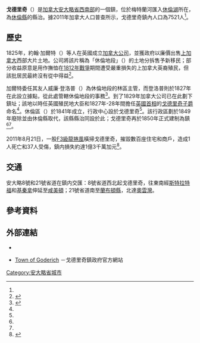 {{noteTA|G1=TO}}
{{Infobox Settlement
| name = 戈德里奇
| native_name = {{lang|en|Goderich}}
| settlement_type = 鎮
| image_skyline = Goderich Court House 2012.jpg
| imagesize = 
| image_caption = 戈德里奇鎮内的休倫縣法庭
| image_flag = 
| image_shield = 
| pushpin_map = Canada Ontario
| pushpin_label_position = bottom
| subdivision_type = 国家
| subdivision_name = {{CAN}}
| subdivision_type1 = [[加拿大行政区划|省]]
| subdivision_name1 = [[安大略省|安大略省]]
| subdivision_type2 = [[安大略省行政区划|縣]]
| subdivision_name2 = [[休倫縣_(安大略省)|休倫縣]]
| leader_title = 鎮長
| leader_name = {{lang|en|Delbert Shewfelt}}
| leader_title1 = 鎮政機關
| leader_name1 = 戈德里奇鎮議會
| established_title = 建制
| established_date = 1850年（設鎮）
| elevation_m = 
| elevation_ft = 
| area_footnotes = <ref name="census2011" />
| area_total_km2 = 
| area_land_km2 = 7.91
| population_as_of = 2011年
| population_total = 7521
| population_density_km2 = 950.8
| population_footnotes = <ref name="census2011">{{cite web |url=http://www12.statcan.gc.ca/census-recensement/2011/dp-pd/prof/details/page.cfm?Lang=E&Geo1=CSD&Code1=3540028&Geo2=CD&Code2=3540&Data=Count&SearchText=goderich&SearchType=Begins&SearchPR=35&B1=All&Custom=&TABID=1 |title=Goderich, Town Ontario (Census Subdivision) |publisher=Statistics Canada |work=Census profile, Canada 2011 Census |date=2014-01-08 |accessdate=2014-03-24 |archive-date=2016-03-04 |archive-url=https://web.archive.org/web/20160304111227/http://www12.statcan.gc.ca/census-recensement/2011/dp-pd/prof/details/page.cfm?Lang=E&Geo1=CSD&Code1=3540028&Geo2=CD&Code2=3540&Data=Count&SearchText=goderich&SearchType=Begins&SearchPR=35&B1=All&Custom=&TABID=1 |dead-url=no }}</ref>
| timezone = [[北美東部時區|EST]]
| utc_offset = -5
| timezone_DST = [[北美東部時區|EDT]]
| utc_offset_DST = -4
| latd = 43
| latm = 44
| lats = 
| latNS = N
| longd = 81
| longm = 42
| longs = 
| longEW = W
| website = [http://www.goderich.ca/en/ goderich.ca]
}}
'''戈德里奇'''（{{lang-en|Goderich}}）是[[加拿大|加拿大]][[安大略省|安大略省]][[南安大略|西南部]]的一個鎮，位於梅特蘭河匯入[[休倫湖|休倫湖]]所在，為[[休倫縣_(安大略省)|休倫縣]]的縣治。據2011年加拿大人口普查所示，戈德里奇鎮內人口為7521人<ref name="census2011"/>。

==歷史==
1825年，約翰·加爾特（{{lang|en|John Galt}}）等人在英國成立[[加拿大公司|加拿大公司]]，並獲政府以廉價出售[[上加拿大|上加拿大]]西部大片土地。公司將該片稱為「休倫地段」（{{lang|en|Huron Tract}}）的土地分拆售予新移民；部分收益原意是用作撫恤在[[1812年戰爭|1812年戰爭]]期間遭受嚴重損失的上加拿大英裔殖民，但該批居民最終沒有從中得益<ref name="hist">{{cite web |url=http://www.goderich.ca/en/townhall/goderichhistory.asp |title=Goderich History |publisher=戈德里奇鎮政府 |accessdate=2014-03-24 |deadurl=yes |archiveurl=https://web.archive.org/web/20140324190916/http://www.goderich.ca/en/townhall/goderichhistory.asp |archivedate=2014年3月24日 |df= }}</ref>。

加爾特委任其友人威廉·登洛普（{{lang|en|William Dunlop}}）為休倫地段的林區主管，而登洛普則於1827年在此設立據點，從此處管轄休倫地段的事務<ref name="plaque">{{cite web|url=http://www.ontarioplaques.com/Plaques_GHI/Plaque_Huron15.html |title=The Founding of Goderich |publisher=Ontario's Historical Plaques |accessdate=2014-03-24 |deadurl=yes |archiveurl=https://web.archive.org/web/20140324185957/http://www.ontarioplaques.com/Plaques_GHI/Plaque_Huron15.html |archivedate=2014-03-24 }}</ref>。到了1829年加拿大公司已在此劃下鎮址；該地以時任英國殖民地大臣和1827年-28年間擔任[[英國首相|英國首相]]的[[弗雷德里克·約翰·羅賓遜，第一代戈德里奇子爵|戈德里奇子爵]]命名<ref name="plaque"/>。休倫區（{{lang|en|District of Huron}}）於1841年成立，行政中心設於戈德里奇<ref name="plaque"/>。該行政區劃於1849年廢除並由休倫縣取代，該縣縣治同設於此；戈德里奇再於1850年正式建制為鎮<ref name="hist"/><ref name="plaque"/>。

2011年8月21日，一股[[藤田級數|F3級]][[龍捲風|龍捲風]]橫掃戈德里奇，摧毀數百座住宅和商戶，造成1人死亡和37人受傷，鎮内損失約達1億3千萬加元<ref>{{cite news |url=http://kitchener.ctvnews.ca/two-years-after-tornado-goderich-recovery-nears-completion-1.1420588 |title=Two years after tornado, Goderich recovery nears completion |publisher=[[CTV電視網|CTV基秦拿分台]] |accessdate=2014-03-24 |date=2013-08-21 |archive-date=2020-11-26 |archive-url=https://web.archive.org/web/20201126140712/https://kitchener.ctvnews.ca/two-years-after-tornado-goderich-recovery-nears-completion-1.1420588 |dead-url=no }}</ref>。

==交通==
安大略8號和21號省道在鎮内交匯：8號省道西北起戈德里奇，往東南經[[斯特拉特福_(安大略省)|斯特拉特福]]和[[基秦拿|基秦拿]]伸延至[[哈密爾頓_(安大略省)|咸美頓]]；21號省道南至[[蘭布頓縣|蘭布頓縣]]，北達[[奧雲灣|奧雲灣]]。

==參考資料==
{{Reflist}}

==外部連結==
*{{Commons-inline|Category:Goderich, Ontario|戈德里奇}}
*{{en}}[http://www.goderich.ca/en/ Town of Goderich] {{Wayback|url=http://www.goderich.ca/en/ |date=20171028212418 }}－戈德里奇鎮政府官方網站

[[Category:安大略省城市|Category:安大略省城市]]